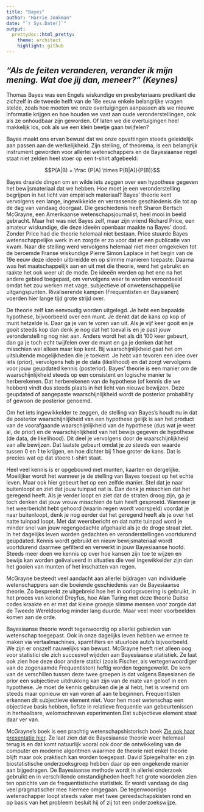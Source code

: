 ```yaml
---
title: "Bayes"
author: "Harrie Jonkman"
date: "`r Sys.Date()`"
output:
  prettydoc::html_pretty:
    theme: architect
    highlight: github
---
```


## *"Als de feiten veranderen, verander ik mijn mening. Wat doe jij dan, meneer?" (Keynes)* 

Thomas Bayes was een Engels wiskundige en presbyteriaans predikant die zichzelf in de tweede helft van de 18e eeuw enkele belangrijke vragen stelde, zoals hoe moeten we onze overtuigingen aanpassen als we nieuwe informatie krijgen en hoe houden we vast aan oude veronderstellingen, ook als ze onhoudbaar zijn geworden. Of laten we die overtuigingen heel makkelijk los, ook als we een klein beetje gaan twijfelen? 

Bayes maakt ons ervan bewust dat we onze opvattingen steeds geleidelijk aan passen aan de werkelijkheid. Zijn stelling, of theorema, is een belangrijk instrument geworden voor allerlei wetenschappers en de Bayesiaanse regel staat niet zelden heel stoer op een t-shirt afgebeeld:

$$P(A|B) = \frac {P(A) \times P(B|A)}{P(B)}$$


Bayes draaide dingen om en wilde iets zeggen over een hypothese gegeven het bewijsmateriaal dat we hebben. Hoe moet je een veronderstelling begrijpen in het licht van empirisch materiaal? Bayes' theorie kent vervolgens een lange, ingewikkelde en verrassende geschiedenis die tot op de dag van vandaag doorgaat. Die geschiedenis heeft Sharon Bertsch McGrayne, een Amerikaanse wetenschapsjournalist, heel mooi in beeld gebracht. Maar het was niet Bayes zelf, maar zijn vriend Richard Price, een amateur wiskundige, die deze ideeën openbaar maakte na Bayes' dood. Zonder Price had die theorie helemaal niet bestaan. Price stuurde Bayes wetenschappelijke werk in en zorgde er zo voor dat er een publicatie van kwam. Naar die stelling werd vervolgens helemaal niet meer omgekeken tot de beroemde Franse wiskundige Pierre Simon Laplace in het begin van de 19e eeuw deze ideeën uitbreidde en op slimme manieren toepaste. Daarna was het maatschappelijk aan en uit met die theorie, werd het gebruikt en raakte het ook weer uit de mode. De ideeën werden op het ene na het andere gebied toegepast, om vervolgens weer te worden veroordeeld omdat het zou werken met vage, subjectieve of onwetenschappelijke uitgangspunten. Rivaliserende kampen (Frequentisten en Baysianen) voerden hier lange tijd grote strijd over.


 
De theorie zelf kan eenvoudig worden uitgelegd. Je hebt een bepaalde hypothese, bijvoorbeeld over een munt. Je denkt dat de kans op kop of munt hetzelde is. Daar ga je van te voren van uit. Als je vijf keer gooit en je gooit steeds kop dan denk je nog dat het toeval is en je past jouw veronderstelling nog niet aan. Anders wordt het als dit 100 keer gebeurt, dan ga je toch echt twijfelen over de munt en ga je denken dat het misschien wel alleen maar kop kent. Bij waarschijnlijkheid gaat het om uitsluitende mogelijkheden die je toekent. Je hebt van tevoren een idee over iets (prior), vervolgens heb je de data (likelihood) en dat zorgt vervolgens voor jouw geupdated kennis (posterior). Bayes' theorie is een manier om de waarschijnlijkheid steeds op een consistent en logische manier te herberekenen. Dat herberekenen van de hypothese (of kennis die we hebben) vindt dus steeds plaats in het licht van nieuwe bewijzen. Deze geupdated of aangepaste waarschijnlijkheid wordt de posterior probability of gewoon de posterior genoemd. 

Om het iets ingewikkelder te zeggen, de stelling van Bayes's houdt nu in dat de posterior waarschijnlijkheid van een hypothese gelijk is aan het product van de voorafgaande waarschijnlijkheid van de hypothese (dus wat je weet al, de prior) en de waarschijnlijkheid van het bewijs gegeven de hypothese (de data, de likelihood). Dit deel je vervolgens door de waarschijnlijkheid van alle bewijzen. Dat laatste gebeurt omdat je zo steeds een waarde tussen 0 en 1 te krijgen, en hoe dichter bij 1 hoe groter de kans. Dat is precies wat op dat stoere t-shirt staat.


Heel veel kennis is er opgebouwd met munten, kaarten en dergelijke. Moeilijker wordt het wanneer je de stelling van Bayes toepast op het echte leven. Maar ook hier gebeurt het op een zelfde manier. Stel dat je naar buitenloopt en ziet dat jouw tuinpad nat is. Dan denk je misschien dat het geregend heeft. Als je verder loopt en ziet dat de straten droog zijn, ga je toch denken dat jouw vrouw misschien de tuin heeft gesproeid. Wanneer je het weerbericht hebt gehoord (waarin regen wordt voorspeld) voordat je naar buitenloopt, denk je nog eerder dat het geregend heeft als je over het natte tuinpad loopt. Met dat weersbericht en dat natte tuinpad word je minder snel van jouw regengedachte afgehaald als je de droge straat ziet. In het dagelijks leven worden gedachten en veronderstellingen voortdurend geüpdated. Kennis wordt gebruikt en nieuw bewijsmateriaal wordt voortdurend daarmee gefilterd en verwerkt in jouw Bayesiaanse hoofd. Steeds meer doen we kennis op over hoe kansen zijn toe te wijzen en bewijs kan worden geëvalueerd in situaties die veel ingewikkelder zijn dan het gooien van munten of het inschatten van regen. 

McGrayne besteedt veel aandacht aan allerlei bijdragen van individuele wetenschappers aan die boeiende geschiedenis van de Bayesiaanse theorie. Zo bespreekt ze uitgebreid hoe het in oorlogsvoering is gebruikt, in het proces van kolonel Dreyfus, hoe Alan Turing met deze theorie Duitse codes kraakte en er met dat kleine groepje slimme mensen voor zorgde dat de Tweede Wereldoorlog minder lang duurde. Maar veel meer voorbeelden komen aan de orde.

Bayesiaanse theorie wordt tegenwoordig op allerlei gebieden van wetenschap toegepast. Ook in onze dagelijks leven hebben we ermee te maken via vertaalmachines, spamfilters en stuurloze auto's bijvoorbeeld. We zijn er onszelf nauwelijks van bewust. McGrayne heeft niet alleen oog voor statistici die zich succesvol wijdden aan Bayesiaanse statistiek. Ze laat ook zien hoe deze door andere statici (zoals Fischer, als vertegenwoordiger van de zogenaamde Frequentisten) heftig worden tegengewerkt. De kern van de verschillen tussen deze twee groepen is dat volgens Bayesianen de prior een subjectieve uitdrukking kan zijn van de mate van geloof in een hypothese. Je moet de kennis gebruiken die je al hebt, het is vreemd om steeds maar opnieuw en van voren af aan te beginnen. Frequentisten erkennen dit subjectieve element niet. Voor hen moet wetenschap een objectieve basis hebben, liefste in relatieve frequentie van gebeurtenissen in herhaalbare, welomschreven experimenten.Dat subjectieve element staat daar ver van.  

McGrayne's boek is een prachtig wetenschapshistorisch boek [Zie ook haar presentatie hier](https://www.youtube.com/watch?v=8oD6eBkjF9o). Ze laat zien dat de Bayesiaanse theorie weer helemaal terug is en dat komt natuurlijk vooral ook door de ontwikkeling van de computer en moderne algoritmen waarmee de theorie niet enkel theorie blijft maar ook praktisch kan worden toegepast. David Spiegelhalter en zijn biostatistische onderzoeksgroep hebben daar op een ongekende manier aan bijgedragen. De Bayesiaanse methode wordt in allerlei onderzoek gebruikt en in verschillende omstandigheden heeft het grote voordelen zien ten opzichte van de frequentistische statistiek. Er wordt vandaag de dag veel pragmatischer mee hiermee omgegaan. De tegenwoordige wetenschapper loopt steeds vaker met twee gereedschapskisten rond en op basis van het probleem besluit hij of zij tot een onderzoekswijze.
